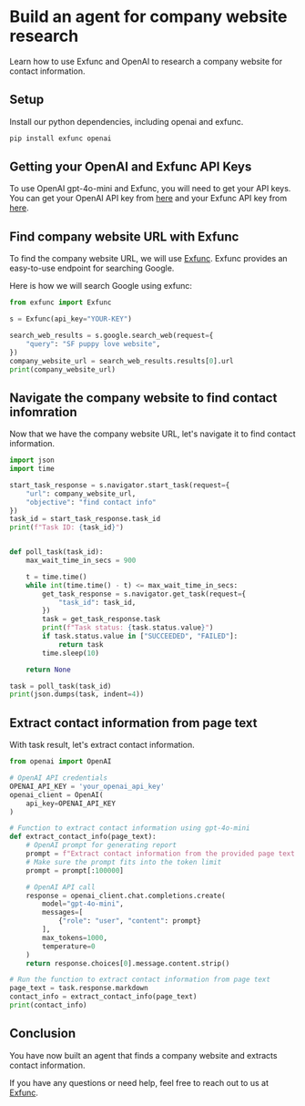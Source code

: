 # Build an agent for company website research

Learn how to use Exfunc and OpenAI to research a company website for contact information.

## Setup

Install our python dependencies, including openai and exfunc.

```bash
pip install exfunc openai
```

## Getting your OpenAI and Exfunc API Keys

To use OpenAI gpt-4o-mini and Exfunc, you will need to get your API keys. You can get your OpenAI API key from [here](https://www.openai.com/) and your Exfunc API key from [here](https://exfunc.com).

## Find company website URL with Exfunc

To find the company website URL, we will use [Exfunc](https://exfunc.com). Exfunc provides an easy-to-use endpoint for searching Google.

Here is how we will search Google using exfunc:

```python
from exfunc import Exfunc

s = Exfunc(api_key="YOUR-KEY")

search_web_results = s.google.search_web(request={
    "query": "SF puppy love website",
})
company_website_url = search_web_results.results[0].url
print(company_website_url)
```

## Navigate the company website to find contact infomration

Now that we have the company website URL, let's navigate it to find contact information.

```python
import json
import time

start_task_response = s.navigator.start_task(request={
    "url": company_website_url,
    "objective": "find contact info"
})
task_id = start_task_response.task_id
print(f"Task ID: {task_id}")


def poll_task(task_id):
    max_wait_time_in_secs = 900

    t = time.time()
    while int(time.time() - t) <= max_wait_time_in_secs:
        get_task_response = s.navigator.get_task(request={
            "task_id": task_id,
        })
        task = get_task_response.task
        print(f"Task status: {task.status.value}")
        if task.status.value in ["SUCCEEDED", "FAILED"]:
            return task
        time.sleep(10)

    return None

task = poll_task(task_id)
print(json.dumps(task, indent=4))
```

## Extract contact information from page text

With task result, let's extract contact information.

```python
from openai import OpenAI

# OpenAI API credentials
OPENAI_API_KEY = 'your_openai_api_key'
openai_client = OpenAI(
    api_key=OPENAI_API_KEY
)

# Function to extract contact information using gpt-4o-mini
def extract_contact_info(page_text):
    # OpenAI prompt for generating report
    prompt = f"Extract contact information from the provided page text.\n\nPage text: {page_text}"
    # Make sure the prompt fits into the token limit
    prompt = prompt[:100000]

    # OpenAI API call
    response = openai_client.chat.completions.create(
        model="gpt-4o-mini",
        messages=[
            {"role": "user", "content": prompt}
        ],
        max_tokens=1000,
        temperature=0
    )
    return response.choices[0].message.content.strip()

# Run the function to extract contact information from page text
page_text = task.response.markdown
contact_info = extract_contact_info(page_text)
print(contact_info)
```

## Conclusion

You have now built an agent that finds a company website and extracts contact information.

If you have any questions or need help, feel free to reach out to us at [Exfunc](https://exfunc.com).
